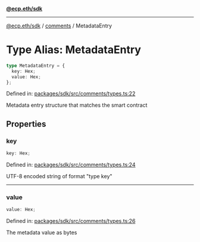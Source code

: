 [**@ecp.eth/sdk**](../../index.mdx)

***

[@ecp.eth/sdk](/sdk-reference/index.mdx) / [comments](/sdk-reference/comments/index.mdx) / MetadataEntry

# Type Alias: MetadataEntry

```ts
type MetadataEntry = {
  key: Hex;
  value: Hex;
};
```

Defined in: [packages/sdk/src/comments/types.ts:22](https://github.com/ecp-eth/comments-monorepo/blob/main/packages/sdk/src/comments/types.ts#L22)

Metadata entry structure that matches the smart contract

## Properties

### key

```ts
key: Hex;
```

Defined in: [packages/sdk/src/comments/types.ts:24](https://github.com/ecp-eth/comments-monorepo/blob/main/packages/sdk/src/comments/types.ts#L24)

UTF-8 encoded string of format "type key"

***

### value

```ts
value: Hex;
```

Defined in: [packages/sdk/src/comments/types.ts:26](https://github.com/ecp-eth/comments-monorepo/blob/main/packages/sdk/src/comments/types.ts#L26)

The metadata value as bytes

